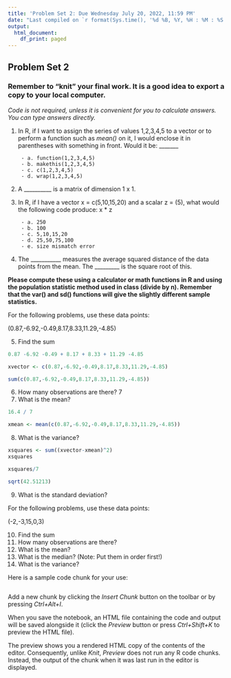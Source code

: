 ```yaml
---
title: 'Problem Set 2: Due Wednesday July 20, 2022, 11:59 PM'
date: "Last compiled on `r format(Sys.time(), '%d %B, %Y, %H : %M : %S')`"
output:
  html_document:
    df_print: paged
---
```


## Problem Set 2

### Remember to "knit" your final work. It is a good idea to export a copy to your local computer. 

*Code is not required, unless it is convenient for you to calculate answers. You can type answers directly.*

1. In R, if I want to assign the series of values 1,2,3,4,5 to a vector or to perform a function such as *mean()* on it, I would enclose it in parentheses with something in front. Would it be: _______

        - a. function(1,2,3,4,5)
        - b. makethis(1,2,3,4,5)
        - c. c(1,2,3,4,5)
        - d. wrap(1,2,3,4,5)
        
2. A __________ is a matrix of dimension 1 x 1.

3. In R, if I have a vector x = c(5,10,15,20) and a scalar z = (5), what would the following code produce:
        x * z
        
        - a. 250
        - b. 100
        - c. 5,10,15,20
        - d. 25,50,75,100
        - e. size mismatch error

4. The ___________ measures the average squared distance of the data points from the mean. The _________ is the square root of this.

**Please compute these using a calculator or math functions in R and using the population statistic method used in class (divide by n). Remember that the var() and sd() functions will give the slightly different sample statistics.**

For the following problems, use these data points:

(0.87,-6.92,-0.49,8.17,8.33,11.29,-4.85)

5. Find the sum
```r
0.87 -6.92 -0.49 + 8.17 + 8.33 + 11.29 -4.85

xvector <- c(0.87,-6.92,-0.49,8.17,8.33,11.29,-4.85)

sum(c(0.87,-6.92,-0.49,8.17,8.33,11.29,-4.85))
```


6. How many observations are there? 
7
7. What is the mean?
```r
16.4 / 7

xmean <- mean(c(0.87,-6.92,-0.49,8.17,8.33,11.29,-4.85))
```

8. What is the variance?



```r

xsquares <- sum((xvector-xmean)^2)
xsquares

xsquares/7

sqrt(42.51213)


```



9. What is the standard deviation?

For the following problems, use these data points:

(-2,-3,15,0,3)

10. Find the sum
11. How many observations are there?
12. What is the mean?
13. What is the median? (Note: Put them in order first!)
14. What is the variance?

Here is a sample code chunk for your use:

```r

```

Add a new chunk by clicking the *Insert Chunk* button on the toolbar or by pressing *Ctrl+Alt+I*.

When you save the notebook, an HTML file containing the code and output will be saved alongside it (click the *Preview* button or press *Ctrl+Shift+K* to preview the HTML file).

The preview shows you a rendered HTML copy of the contents of the editor. Consequently, unlike *Knit*, *Preview* does not run any R code chunks. Instead, the output of the chunk when it was last run in the editor is displayed.
